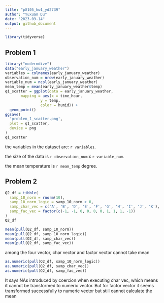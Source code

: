 ```yaml
---
title: "p8105_hw1_yd2739"
author: "Yuxuan Du"
date: "2023-09-14"
output: github_document
---
```


```r
library(tidyverse)
```

## Problem 1
```r
library("moderndive")
data("early_january_weather")
variables = colnames(early_january_weather)
observation_num = nrow(early_january_weather)
variable_num = ncol(early_january_weather)
mean_temp = mean(early_january_weather$temp)
q1_scatter = ggplot(data = early_january_weather, 
       mapping = aes(x = time_hour, 
                y = temp, 
                color = humid)) + 
  geom_point()
ggsave(
  'problem_1_scatter.png',
  plot = q1_scatter,
  device = png
)
q1_scatter
```
the variables in the dataset are: `r variables`. 

the size of the data is `r observation_num` x `r variable_num`. 

the mean temperature is `r mean_temp` degree. 

## Problem 2
```r
Q2_df = tibble(
  samp_10_norm = rnorm(10),
  samp_10_norm_logic = samp_10_norm > 0,
  samp_char_vec = c('A', 'B', 'D', 'E', 'F', 'G', 'H', 'I', 'J', 'K'),
  samp_fac_vec = factor(c(-1, -1, 0, 0, 0, 0, 1, 1, 1, -1))
)
Q2_df
```


```r
mean(pull(Q2_df, samp_10_norm))
mean(pull(Q2_df, samp_10_norm_logic))
mean(pull(Q2_df, samp_char_vec))
mean(pull(Q2_df, samp_fac_vec))
```

among the four vector, char vector and factor vector cannot take mean

```r
as.numeric(pull(Q2_df, samp_10_norm_logic))
as.numeric(pull(Q2_df, samp_char_vec))
as.numeric(pull(Q2_df, samp_fac_vec))
```
It says NAs introduced by coercion when executing char vec, which means it cannot
be transformed to numeric vector. 
But for factor vector it seems transformed successfully to numeric vector but still
cannot calculate the mean